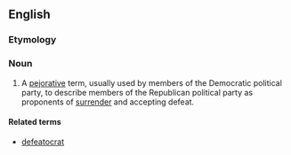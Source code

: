 ==English==

===Etymology===
{{blend|defeat|Republican|lang=en}}

===Noun===
{{en-noun}}

# {{label|en|US}} A [[pejorative]] term, usually used by members of the Democratic political party, to describe members of the Republican political party as proponents of [[surrender]] and accepting defeat.

====Related terms====
* [[defeatocrat]]
